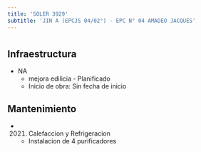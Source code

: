 ```yaml
---
title: 'SOLER 3929'
subtitle: 'JIN A (EPCJS 04/02°) - EPC N° 04 AMADEO JACQUES'
---
```


#
## Infraestructura

* NA 
    + mejora edilicia - Planificado 
    + Inicio de obra: Sin fecha de inicio 






## Mantenimiento

*  (2021) Calefaccion y Refrigeracion 
    + Instalacion de 4 purificadores



